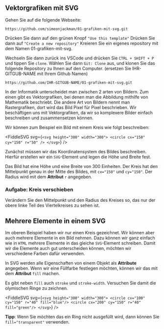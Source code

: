 
<Chapter>

## Vektorgrafiken mit SVG

<Example title="Auftrag">

Gehen Sie auf die folgende Webseite:

```text
https://github.com/simeonjackman/01-grafiken-mit-svg.git
```

Drücken Sie dann auf den grünen Knopf `"Use this template"` Drücken Sie dann auf
`"Create a new repository"` Kreieren Sie ein eigenes repository mit dem Namen
01-grafiken-mit-svg.

Wechseln Sie dann zurück ins VSCode und drücken Sie `CTRL + SHIFT + P` und
tippen Sie `clone`. Wählen Sie dann `Git: Clone` aus, und klonen Sie das
folgende Repository zu Ihnen auf den Computer. (ersetzen Sie IHR-GITGUB-NAME mit
Ihrem Github Namen)

```text
https://github.com/IHR-GITGUB-NAME/01-grafiken-mit-svg.git
```

</Example>

In der Informatik unterscheidet man zwischen 2 arten von Bildern. Zum einen gibt
es Vektorgrafiken, bei denen man die Abbildung mithilfe von Mathematik
beschriebt. Die andere Art von Bildern nennt man Rastergrafiken, dort wird das
Bild Pixel für Pixel beschrieben. Wir beschäftigen uns mit Vektorgrafiken, da
wir so komplexere Bilder einfach beschreiben und zusammensetzen können.

<Example title="Kreis">

Wir können zum Beispiel ein Bild mit einem Kreis wie folgt beschreiben:

<FiddleSVG
  svg={`<svg height="300" width="300">
    <circle cx="150" cy="150" r="50" />
</svg>`}
/>

Zunächst müssen wir das Koordinatensystem des Bildes beschreiben. Hierfür
erstellen wir ein `SVG`-Element und legen die Höhe und Breite fest.

Das Bild hat eine Höhe und eine Breite von 300 Einheiten. Der Kreis hat den
Mittelpunkt genau in der Mitte des Bildes, mit `cx="150"` und `cy="150"`. Der
Radius wird mit dem **Attribut** `r` angegeben.

### Aufgabe: Kreis verschieben

Verändern Sie den Mittelpunkt und den Radius des Kreises so, das nur der obere
linke Teil des Viertelkreises zu sehen ist.

</Example>

## Mehrere Elemente in einem SVG

<section>

Im oberen Beispiel haben wir nur einen Kreis gezeichnet. Wir können aber auch
mehrere Elemente in ein Bild nehmen. Dazu können wir ganz einfach wie in `HTML`
mehrere Elemente in das gleiche `SVG`-Element schreiben. Damit wir die Elemente
auch gut unterscheiden können, möchten wir verschiedene Farben dafür verwenden.

In SVG werden alle Eigenschaften von einem Objekt als **Attribute** angegeben.
Wenn wir eine Füllfarbe festlegen möchten, können wir das mit dem **Attribut**
`fill` machen.

</section>

<Example title="Aufgabe: Olympische Ringe">

Es gibt neben `fill` auch `stroke` und `stroke-width`. Versuchen Sie damit die
olymischen Ringe zu zeichnen.

<FiddleSVG
  svg={`<svg height="300" width="300">
    <circle cx="100" cy="150" r="40" fill="blue"/>
    <circle cx="200" cy="150" r="40" fill="green"/>
</svg>`}
/>

**Tipp**: Wenn Sie möchten das ein Ring nicht ausgefüllt wird, dann können Sie
`fill="transparent"` verwenden.

</Example>

</Chapter>
